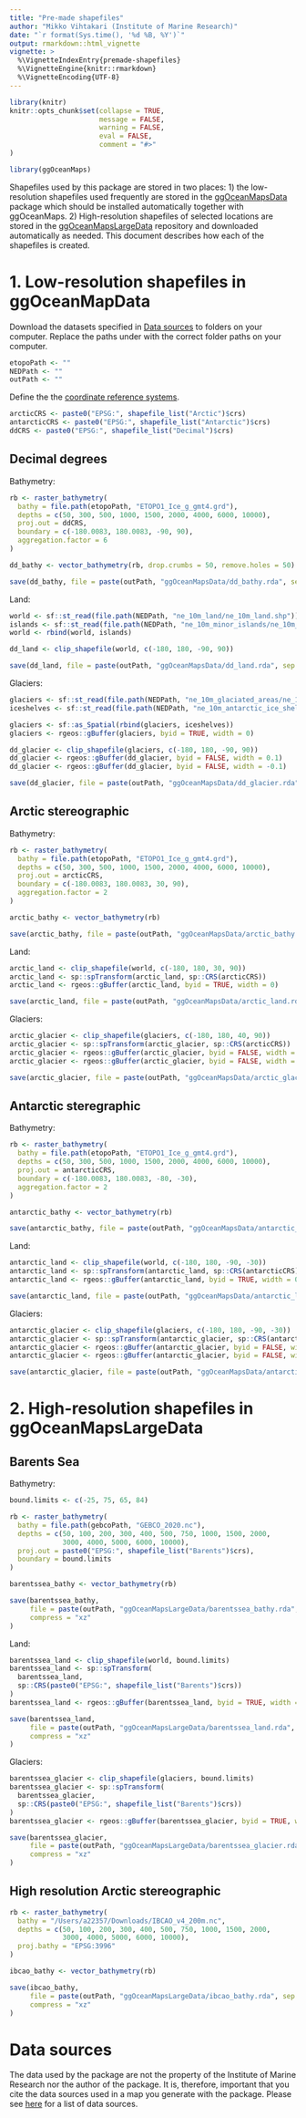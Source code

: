 ```yaml
---
title: "Pre-made shapefiles"
author: "Mikko Vihtakari (Institute of Marine Research)"
date: "`r format(Sys.time(), '%d %B, %Y')`"
output: rmarkdown::html_vignette
vignette: >
  %\VignetteIndexEntry{premade-shapefiles}
  %\VignetteEngine{knitr::rmarkdown}
  %\VignetteEncoding{UTF-8}
---
```


```r
library(knitr)
knitr::opts_chunk$set(collapse = TRUE, 
                      message = FALSE, 
                      warning = FALSE, 
                      eval = FALSE,
                      comment = "#>"
)

```

```r
library(ggOceanMaps)
```

Shapefiles used by this package are stored in two places: 1) the low-resolution shapefiles used frequently are stored in the [ggOceanMapsData](https://github.com/MikkoVihtakari/ggOceanMapsData) package which should be installed automatically together with ggOceanMaps. 2) High-resolution shapefiles of selected locations are stored in the [ggOceanMapsLargeData](https://github.com/MikkoVihtakari/ggOceanMapsLargeData) repository and downloaded automatically as needed. This document describes how each of the shapefiles is created. 

# 1. Low-resolution shapefiles in ggOceanMapData

Download the datasets specified in [Data sources](#data-sources) to folders on your computer. Replace the paths under with the correct folder paths on your computer.

```r
etopoPath <- ""
NEDPath <- ""
outPath <- ""
```

Define the the [coordinate reference systems](https://mgimond.github.io/Spatial/coordinate-systems-in-r.html).

```r
arcticCRS <- paste0("EPSG:", shapefile_list("Arctic")$crs)
antarcticCRS <- paste0("EPSG:", shapefile_list("Antarctic")$crs)
ddCRS <- paste0("EPSG:", shapefile_list("Decimal")$crs)
```

## Decimal degrees

Bathymetry:

```r
rb <- raster_bathymetry(
  bathy = file.path(etopoPath, "ETOPO1_Ice_g_gmt4.grd"),
  depths = c(50, 300, 500, 1000, 1500, 2000, 4000, 6000, 10000), 
  proj.out = ddCRS, 
  boundary = c(-180.0083, 180.0083, -90, 90), 
  aggregation.factor = 6
)

dd_bathy <- vector_bathymetry(rb, drop.crumbs = 50, remove.holes = 50)

save(dd_bathy, file = paste(outPath, "ggOceanMapsData/dd_bathy.rda", sep = "/"), compress = "xz")
```

Land:

```r
world <- sf::st_read(file.path(NEDPath, "ne_10m_land/ne_10m_land.shp"))
islands <- sf::st_read(file.path(NEDPath, "ne_10m_minor_islands/ne_10m_minor_islands.shp"))
world <- rbind(world, islands)

dd_land <- clip_shapefile(world, c(-180, 180, -90, 90))

save(dd_land, file = paste(outPath, "ggOceanMapsData/dd_land.rda", sep = "/"), compress = "xz")
```

Glaciers:

```r
glaciers <- sf::st_read(file.path(NEDPath, "ne_10m_glaciated_areas/ne_10m_glaciated_areas.shp"))
iceshelves <- sf::st_read(file.path(NEDPath, "ne_10m_antarctic_ice_shelves_polys/ne_10m_antarctic_ice_shelves_polys.shp"))

glaciers <- sf::as_Spatial(rbind(glaciers, iceshelves))
glaciers <- rgeos::gBuffer(glaciers, byid = TRUE, width = 0)

dd_glacier <- clip_shapefile(glaciers, c(-180, 180, -90, 90))
dd_glacier <- rgeos::gBuffer(dd_glacier, byid = FALSE, width = 0.1)
dd_glacier <- rgeos::gBuffer(dd_glacier, byid = FALSE, width = -0.1)

save(dd_glacier, file = paste(outPath, "ggOceanMapsData/dd_glacier.rda", sep = "/"), compress = "xz")
```

## Arctic stereographic

Bathymetry:

```r
rb <- raster_bathymetry(
  bathy = file.path(etopoPath, "ETOPO1_Ice_g_gmt4.grd"), 
  depths = c(50, 300, 500, 1000, 1500, 2000, 4000, 6000, 10000), 
  proj.out = arcticCRS, 
  boundary = c(-180.0083, 180.0083, 30, 90), 
  aggregation.factor = 2
)

arctic_bathy <- vector_bathymetry(rb)

save(arctic_bathy, file = paste(outPath, "ggOceanMapsData/arctic_bathy.rda", sep = "/"), compress = "xz")
```

Land:

```r
arctic_land <- clip_shapefile(world, c(-180, 180, 30, 90))
arctic_land <- sp::spTransform(arctic_land, sp::CRS(arcticCRS))
arctic_land <- rgeos::gBuffer(arctic_land, byid = TRUE, width = 0)

save(arctic_land, file = paste(outPath, "ggOceanMapsData/arctic_land.rda", sep = "/"), compress = "xz")
```

Glaciers:

```r
arctic_glacier <- clip_shapefile(glaciers, c(-180, 180, 40, 90))
arctic_glacier <- sp::spTransform(arctic_glacier, sp::CRS(arcticCRS))
arctic_glacier <- rgeos::gBuffer(arctic_glacier, byid = FALSE, width = 1000)
arctic_glacier <- rgeos::gBuffer(arctic_glacier, byid = FALSE, width = -1000)

save(arctic_glacier, file = paste(outPath, "ggOceanMapsData/arctic_glacier.rda", sep = "/"), compress = "xz")
```

## Antarctic steregraphic

Bathymetry:

```r
rb <- raster_bathymetry(
  bathy = file.path(etopoPath, "ETOPO1_Ice_g_gmt4.grd"), 
  depths = c(50, 300, 500, 1000, 1500, 2000, 4000, 6000, 10000), 
  proj.out = antarcticCRS, 
  boundary = c(-180.0083, 180.0083, -80, -30), 
  aggregation.factor = 2
)

antarctic_bathy <- vector_bathymetry(rb)

save(antarctic_bathy, file = paste(outPath, "ggOceanMapsData/antarctic_bathy.rda", sep = "/"), compress = "xz")
```

Land:

```r
antarctic_land <- clip_shapefile(world, c(-180, 180, -90, -30))
antarctic_land <- sp::spTransform(antarctic_land, sp::CRS(antarcticCRS))
antarctic_land <- rgeos::gBuffer(antarctic_land, byid = TRUE, width = 0)

save(antarctic_land, file = paste(outPath, "ggOceanMapsData/antarctic_land.rda", sep = "/"), compress = "xz")
```

Glaciers:

```r
antarctic_glacier <- clip_shapefile(glaciers, c(-180, 180, -90, -30))
antarctic_glacier <- sp::spTransform(antarctic_glacier, sp::CRS(antarcticCRS))
antarctic_glacier <- rgeos::gBuffer(antarctic_glacier, byid = FALSE, width = 1000)
antarctic_glacier <- rgeos::gBuffer(antarctic_glacier, byid = FALSE, width = -1000)

save(antarctic_glacier, file = paste(outPath, "ggOceanMapsData/antarctic_glacier.rda", sep = "/"), compress = "xz")
```

# 2. High-resolution shapefiles in ggOceanMapsLargeData

## Barents Sea

Bathymetry:

```r
bound.limits <- c(-25, 75, 65, 84)

rb <- raster_bathymetry(
  bathy = file.path(gebcoPath, "GEBCO_2020.nc"), 
  depths = c(50, 100, 200, 300, 400, 500, 750, 1000, 1500, 2000, 
             3000, 4000, 5000, 6000, 10000), 
  proj.out = paste0("EPSG:", shapefile_list("Barents")$crs), 
  boundary = bound.limits
)

barentssea_bathy <- vector_bathymetry(rb)

save(barentssea_bathy, 
     file = paste(outPath, "ggOceanMapsLargeData/barentssea_bathy.rda", sep = "/"), 
     compress = "xz"
)
```

Land:

```r
barentssea_land <- clip_shapefile(world, bound.limits)
barentssea_land <- sp::spTransform(
  barentssea_land, 
  sp::CRS(paste0("EPSG:", shapefile_list("Barents")$crs))
)
barentssea_land <- rgeos::gBuffer(barentssea_land, byid = TRUE, width = 0)

save(barentssea_land, 
     file = paste(outPath, "ggOceanMapsLargeData/barentssea_land.rda", sep = "/"),
     compress = "xz"
)
```

Glaciers:

```r
barentssea_glacier <- clip_shapefile(glaciers, bound.limits)
barentssea_glacier <- sp::spTransform(
  barentssea_glacier, 
  sp::CRS(paste0("EPSG:", shapefile_list("Barents")$crs))
)
barentssea_glacier <- rgeos::gBuffer(barentssea_glacier, byid = TRUE, width = 0)

save(barentssea_glacier, 
     file = paste(outPath, "ggOceanMapsLargeData/barentssea_glacier.rda", sep = "/"),
     compress = "xz"
)
```

## High resolution Arctic stereographic

```r
rb <- raster_bathymetry(
  bathy = "/Users/a22357/Downloads/IBCAO_v4_200m.nc", 
  depths = c(50, 100, 200, 300, 400, 500, 750, 1000, 1500, 2000, 
             3000, 4000, 5000, 6000, 10000), 
  proj.bathy = "EPSG:3996"
)

ibcao_bathy <- vector_bathymetry(rb)

save(ibcao_bathy, 
     file = paste(outPath, "ggOceanMapsLargeData/ibcao_bathy.rda", sep = "/"),
     compress = "xz"
)
```


# Data sources

The data used by the package are not the property of the Institute of Marine Research nor the author of the package. It is, therefore, important that you cite the data sources used in a map you generate with the package. Please see [here](https://mikkovihtakari.github.io/ggOceanMaps/#citations-and-data-sources) for a list of data sources. 
